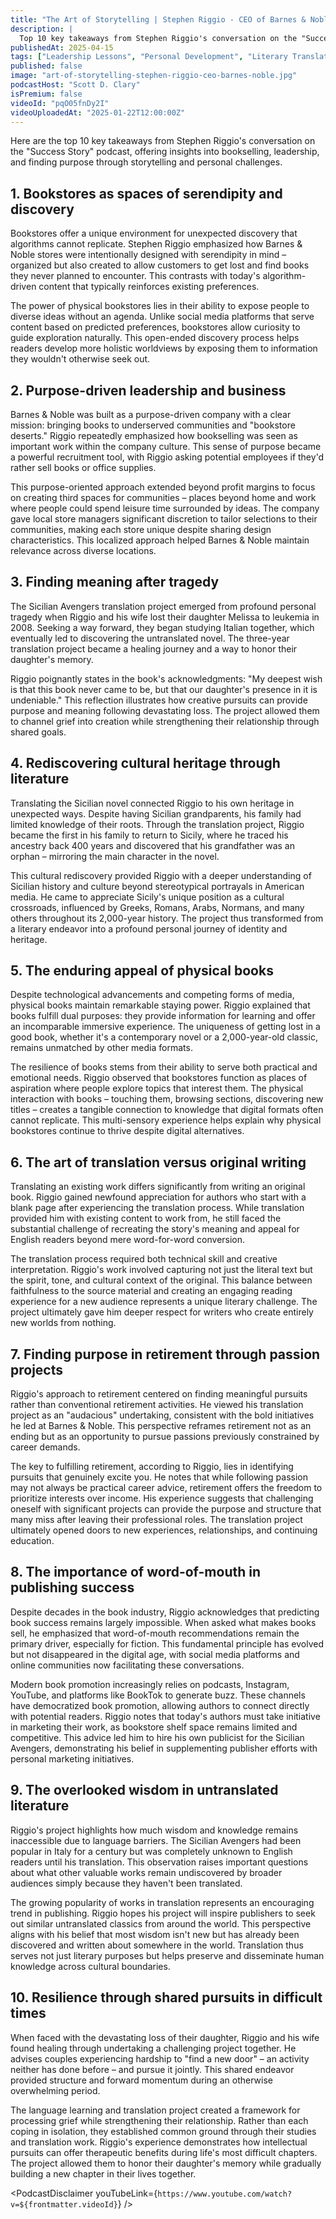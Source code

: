 ```yaml
---
title: "The Art of Storytelling | Stephen Riggio - CEO of Barnes & Noble"
description: |
  Top 10 key takeaways from Stephen Riggio's conversation on the "Success Story" podcast, offering insights into bookselling, leadership, and finding purpose through storytelling and personal challenges.
publishedAt: 2025-04-15
tags: ["Leadership Lessons", "Personal Development", "Literary Translation"]
published: false
image: "art-of-storytelling-stephen-riggio-ceo-barnes-noble.jpg"
podcastHost: "Scott D. Clary"
isPremium: false
videoId: "pqO05fnDy2I"
videoUploadedAt: "2025-01-22T12:00:00Z"
---
```



<PodcastSummaryPageLayout frontmatter={frontmatter}>

Here are the top 10 key takeaways from Stephen Riggio's conversation on the "Success Story" podcast, offering insights into bookselling, leadership, and finding purpose through storytelling and personal challenges.

## 1. Bookstores as spaces of serendipity and discovery

Bookstores offer a unique environment for unexpected discovery that algorithms cannot replicate. Stephen Riggio emphasized how Barnes & Noble stores were intentionally designed with serendipity in mind – organized but also created to allow customers to get lost and find books they never planned to encounter. This contrasts with today's algorithm-driven content that typically reinforces existing preferences.

The power of physical bookstores lies in their ability to expose people to diverse ideas without an agenda. Unlike social media platforms that serve content based on predicted preferences, bookstores allow curiosity to guide exploration naturally. This open-ended discovery process helps readers develop more holistic worldviews by exposing them to information they wouldn't otherwise seek out.

## 2. Purpose-driven leadership and business

Barnes & Noble was built as a purpose-driven company with a clear mission: bringing books to underserved communities and "bookstore deserts." Riggio repeatedly emphasized how bookselling was seen as important work within the company culture. This sense of purpose became a powerful recruitment tool, with Riggio asking potential employees if they'd rather sell books or office supplies.

This purpose-oriented approach extended beyond profit margins to focus on creating third spaces for communities – places beyond home and work where people could spend leisure time surrounded by ideas. The company gave local store managers significant discretion to tailor selections to their communities, making each store unique despite sharing design characteristics. This localized approach helped Barnes & Noble maintain relevance across diverse locations.

## 3. Finding meaning after tragedy

The Sicilian Avengers translation project emerged from profound personal tragedy when Riggio and his wife lost their daughter Melissa to leukemia in 2008. Seeking a way forward, they began studying Italian together, which eventually led to discovering the untranslated novel. The three-year translation project became a healing journey and a way to honor their daughter's memory.

Riggio poignantly states in the book's acknowledgments: "My deepest wish is that this book never came to be, but that our daughter's presence in it is undeniable." This reflection illustrates how creative pursuits can provide purpose and meaning following devastating loss. The project allowed them to channel grief into creation while strengthening their relationship through shared goals.

## 4. Rediscovering cultural heritage through literature

Translating the Sicilian novel connected Riggio to his own heritage in unexpected ways. Despite having Sicilian grandparents, his family had limited knowledge of their roots. Through the translation project, Riggio became the first in his family to return to Sicily, where he traced his ancestry back 400 years and discovered that his grandfather was an orphan – mirroring the main character in the novel.

This cultural rediscovery provided Riggio with a deeper understanding of Sicilian history and culture beyond stereotypical portrayals in American media. He came to appreciate Sicily's unique position as a cultural crossroads, influenced by Greeks, Romans, Arabs, Normans, and many others throughout its 2,000-year history. The project thus transformed from a literary endeavor into a profound personal journey of identity and heritage.

## 5. The enduring appeal of physical books

Despite technological advancements and competing forms of media, physical books maintain remarkable staying power. Riggio explained that books fulfill dual purposes: they provide information for learning and offer an incomparable immersive experience. The uniqueness of getting lost in a good book, whether it's a contemporary novel or a 2,000-year-old classic, remains unmatched by other media formats.

The resilience of books stems from their ability to serve both practical and emotional needs. Riggio observed that bookstores function as places of aspiration where people explore topics that interest them. The physical interaction with books – touching them, browsing sections, discovering new titles – creates a tangible connection to knowledge that digital formats often cannot replicate. This multi-sensory experience helps explain why physical bookstores continue to thrive despite digital alternatives.

## 6. The art of translation versus original writing

Translating an existing work differs significantly from writing an original book. Riggio gained newfound appreciation for authors who start with a blank page after experiencing the translation process. While translation provided him with existing content to work from, he still faced the substantial challenge of recreating the story's meaning and appeal for English readers beyond mere word-for-word conversion.

The translation process required both technical skill and creative interpretation. Riggio's work involved capturing not just the literal text but the spirit, tone, and cultural context of the original. This balance between faithfulness to the source material and creating an engaging reading experience for a new audience represents a unique literary challenge. The project ultimately gave him deeper respect for writers who create entirely new worlds from nothing.

## 7. Finding purpose in retirement through passion projects

Riggio's approach to retirement centered on finding meaningful pursuits rather than conventional retirement activities. He viewed his translation project as an "audacious" undertaking, consistent with the bold initiatives he led at Barnes & Noble. This perspective reframes retirement not as an ending but as an opportunity to pursue passions previously constrained by career demands.

The key to fulfilling retirement, according to Riggio, lies in identifying pursuits that genuinely excite you. He notes that while following passion may not always be practical career advice, retirement offers the freedom to prioritize interests over income. His experience suggests that challenging oneself with significant projects can provide the purpose and structure that many miss after leaving their professional roles. The translation project ultimately opened doors to new experiences, relationships, and continuing education.

## 8. The importance of word-of-mouth in publishing success

Despite decades in the book industry, Riggio acknowledges that predicting book success remains largely impossible. When asked what makes books sell, he emphasized that word-of-mouth recommendations remain the primary driver, especially for fiction. This fundamental principle has evolved but not disappeared in the digital age, with social media platforms and online communities now facilitating these conversations.

Modern book promotion increasingly relies on podcasts, Instagram, YouTube, and platforms like BookTok to generate buzz. These channels have democratized book promotion, allowing authors to connect directly with potential readers. Riggio notes that today's authors must take initiative in marketing their work, as bookstore shelf space remains limited and competitive. This advice led him to hire his own publicist for the Sicilian Avengers, demonstrating his belief in supplementing publisher efforts with personal marketing initiatives.

## 9. The overlooked wisdom in untranslated literature

Riggio's project highlights how much wisdom and knowledge remains inaccessible due to language barriers. The Sicilian Avengers had been popular in Italy for a century but was completely unknown to English readers until his translation. This observation raises important questions about what other valuable works remain undiscovered by broader audiences simply because they haven't been translated.

The growing popularity of works in translation represents an encouraging trend in publishing. Riggio hopes his project will inspire publishers to seek out similar untranslated classics from around the world. This perspective aligns with his belief that most wisdom isn't new but has already been discovered and written about somewhere in the world. Translation thus serves not just literary purposes but helps preserve and disseminate human knowledge across cultural boundaries.

## 10. Resilience through shared pursuits in difficult times

When faced with the devastating loss of their daughter, Riggio and his wife found healing through undertaking a challenging project together. He advises couples experiencing hardship to "find a new door" – an activity neither has done before – and pursue it jointly. This shared endeavor provided structure and forward momentum during an otherwise overwhelming period.

The language learning and translation project created a framework for processing grief while strengthening their relationship. Rather than each coping in isolation, they established common ground through their studies and translation work. Riggio's experience demonstrates how intellectual pursuits can offer therapeutic benefits during life's most difficult chapters. The project allowed them to honor their daughter's memory while gradually building a new chapter in their lives together.

<PodcastDisclaimer
  youTubeLink={`https://www.youtube.com/watch?v=${frontmatter.videoId}`}
/>

</PodcastSummaryPageLayout>
